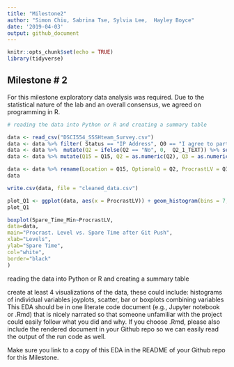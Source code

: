 ```yaml
---
title: "Milestone2"
author: "Simon Chiu, Sabrina Tse, Sylvia Lee,  Hayley Boyce"
date: '2019-04-03'
output: github_document
---
```


```r
knitr::opts_chunk$set(echo = TRUE)
library(tidyverse)
```

## Milestone # 2 

For this milestone exploratory data analysis was required. Due to the statistical nature of the lab and an overall consensus, we agreed on programming in R.


```r
# reading the data into Python or R and creating a summary table

data <- read_csv("DSCI554_SSSHteam_Survey.csv")
data <- data %>% filter( Status == "IP Address", Q0 == "I agree to participate" ) %>% select(Q15, Q2, Q2_1_TEXT, Q3, Q4,Q16, Q11, Q5, Q18)
data <- data %>%  mutate(Q2 = ifelse(Q2 == "No", 0,  Q2_1_TEXT)) %>% select(-Q2_1_TEXT)
data <- data %>% mutate(Q15 = Q15, Q2 = as.numeric(Q2), Q3 = as.numeric(Q3),  Q4 = as.numeric(Q4),  Q16 = as.numeric(Q16),  Q11 = as.numeric(Q11), Q5 = as.numeric(Q5), Q18= as.numeric(Q18) )

data <- data %>% rename(Location = Q15, OptionalQ = Q2, ProcrastLV = Q3,  Household_Hr = Q4,  Commute_Hm_Sch_Min = Q16,  Commute_Stu_Loc_Min = Q11, Time_On_Lab_Hr = Q5, Spare_Time_Min= Q18 )
data

``` 

```r
write.csv(data, file = "cleaned_data.csv")

```

```r
plot_Q1 <- ggplot(data, aes(x = ProcrastLV)) + geom_histogram(bins = 7, colour='white') +theme_bw() + labs(x= "Level of procrastination", y = "Frequencty", title = "Distribution of procrastination levels in MDS")
plot_Q1

```

```r

boxplot(Spare_Time_Min~ProcrastLV,
data=data,
main="Procrast. Level vs. Spare Time after Git Push",
xlab="Levels",
ylab="Spare Time",
col="white",
border="black"
)

```

reading the data into Python or R and creating a summary table


create at least 4 visualizations of the data, these could include:
histograms of individual variables
joyplots, scatter, bar or boxplots combining variables
This EDA should be in one literate code document (e.g., Jupyter notebook or .Rmd) that is nicely narrated so that someone unfamiliar with the project could easily follow what you did and why. If you choose .Rmd, please also include the rendered document in your Github repo so we can easily read the output of the run code as well.

Make sure you link to a copy of this EDA in the README of your Github repo for this Milestone.